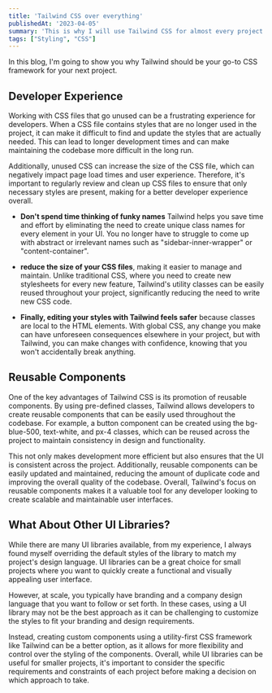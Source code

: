 ```yaml
---
title: 'Tailwind CSS over everything'
publishedAt: '2023-04-05'
summary: 'This is why I will use Tailwind CSS for almost every project moving forward.'
tags: ["Styling", "CSS"]
---
```


In this blog, I'm going to show you why Tailwind should be your go-to CSS framework for your next project. 


## Developer Experience

Working with CSS files that go unused can be a frustrating experience for developers. When a CSS file contains styles that are no longer used in the project, it can make it difficult to find and update the styles that are actually needed. This can lead to longer development times and can make maintaining the codebase more difficult in the long run. 

Additionally, unused CSS can increase the size of the CSS file, which can negatively impact page load times and user experience. Therefore, it's important to regularly review and clean up CSS files to ensure that only necessary styles are present, making for a better developer experience overall.

- **Don't spend time thinking of funky names** Tailwind helps you save time and effort by eliminating the need to create unique class names for every element in your UI. You no longer have to struggle to come up with abstract or irrelevant names such as "sidebar-inner-wrapper" or "content-container".

- **reduce the size of your CSS files**, making it easier to manage and maintain. Unlike traditional CSS, where you need to create new stylesheets for every new feature, Tailwind's utility classes can be easily reused throughout your project, significantly reducing the need to write new CSS code.

- **Finally, editing your styles with Tailwind feels safer** because classes are local to the HTML elements. With global CSS, any change you make can have unforeseen consequences elsewhere in your project, but with Tailwind, you can make changes with confidence, knowing that you won't accidentally break anything.

## Reusable Components 

One of the key advantages of Tailwind CSS is its promotion of reusable components. By using pre-defined classes, Tailwind allows developers to create reusable components that can be easily used throughout the codebase. For example, a button component can be created using the bg-blue-500, text-white, and px-4 classes, which can be reused across the project to maintain consistency in design and functionality. 

This not only makes development more efficient but also ensures that the UI is consistent across the project. Additionally, reusable components can be easily updated and maintained, reducing the amount of duplicate code and improving the overall quality of the codebase. Overall, Tailwind's focus on reusable components makes it a valuable tool for any developer looking to create scalable and maintainable user interfaces.

## What About Other UI Libraries?

While there are many UI libraries available, from my experience, I always found myself overriding the default styles of the library to match my project's design language. UI libraries can be a great choice for small projects where you want to quickly create a functional and visually appealing user interface. 

However, at scale, you typically have branding and a company design language that you want to follow or set forth. In these cases, using a UI library may not be the best approach as it can be challenging to customize the styles to fit your branding and design requirements. 

Instead, creating custom components using a utility-first CSS framework like Tailwind can be a better option, as it allows for more flexibility and control over the styling of the components. Overall, while UI libraries can be useful for smaller projects, it's important to consider the specific requirements and constraints of each project before making a decision on which approach to take.